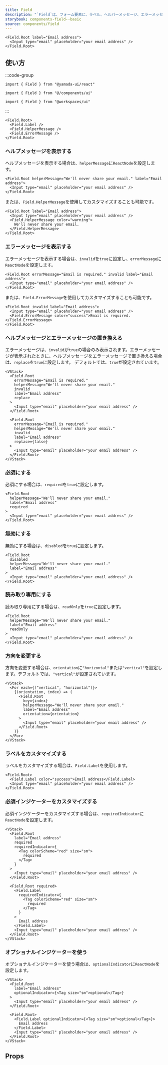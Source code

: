 ```yaml
---
title: Field
description: "`Field`は、フォーム要素に、ラベル、ヘルパーメッセージ、エラーメッセージなどをグループ化するために使用されるコンポーネントです。"
storybook: components-field--basic
source: components/field
---
```


```tsx preview
<Field.Root label="Email address">
  <Input type="email" placeholder="your email address" />
</Field.Root>
```

## 使い方

:::code-group

```tsx [package]
import { Field } from "@yamada-ui/react"
```

```tsx [alias]
import { Field } from "@/components/ui"
```

```tsx [monorepo]
import { Field } from "@workspaces/ui"
```

:::

```tsx
<Field.Root>
  <Field.Label />
  <Field.HelperMessage />
  <Field.ErrorMessage />
</Field.Root>
```

### ヘルプメッセージを表示する

ヘルプメッセージを表示する場合は、`helperMessage`に`ReactNode`を設定します。

```tsx preview
<Field.Root helperMessage="We'll never share your email." label="Email address">
  <Input type="email" placeholder="your email address" />
</Field.Root>
```

または、`Field.HelperMessage`を使用してカスタマイズすることも可能です。

```tsx preview
<Field.Root label="Email address">
  <Input type="email" placeholder="your email address" />
  <Field.HelperMessage color="warning">
    We'll never share your email.
  </Field.HelperMessage>
</Field.Root>
```

### エラーメッセージを表示する

エラーメッセージを表示する場合は、`invalid`を`true`に設定し、`errorMessage`に`ReactNode`を設定します。

```tsx preview
<Field.Root errorMessage="Email is required." invalid label="Email address">
  <Input type="email" placeholder="your email address" />
</Field.Root>
```

または、`Field.ErrorMessage`を使用してカスタマイズすることも可能です。

```tsx preview
<Field.Root invalid label="Email address">
  <Input type="email" placeholder="your email address" />
  <Field.ErrorMessage color="success">Email is required.</Field.ErrorMessage>
</Field.Root>
```

### ヘルプメッセージとエラーメッセージの置き換える

エラーメッセージは、`invalid`が`true`の場合のみ表示されます。エラーメッセージが表示されたときに、ヘルプメッセージをエラーメッセージで置き換える場合は、`replace`を`true`に設定します。
デフォルトでは、`true`が設定されています。

```tsx preview
<VStack>
  <Field.Root
    errorMessage="Email is required."
    helperMessage="We'll never share your email."
    invalid
    label="Email address"
    replace
  >
    <Input type="email" placeholder="your email address" />
  </Field.Root>

  <Field.Root
    errorMessage="Email is required."
    helperMessage="We'll never share your email."
    invalid
    label="Email address"
    replace={false}
  >
    <Input type="email" placeholder="your email address" />
  </Field.Root>
</VStack>
```

### 必須にする

必須にする場合は、`required`を`true`に設定します。

```tsx preview
<Field.Root
  helperMessage="We'll never share your email."
  label="Email address"
  required
>
  <Input type="email" placeholder="your email address" />
</Field.Root>
```

### 無効にする

無効にする場合は、`disabled`を`true`に設定します。

```tsx preview
<Field.Root
  disabled
  helperMessage="We'll never share your email."
  label="Email address"
>
  <Input type="email" placeholder="your email address" />
</Field.Root>
```

### 読み取り専用にする

読み取り専用にする場合は、`readOnly`を`true`に設定します。

```tsx preview
<Field.Root
  helperMessage="We'll never share your email."
  label="Email address"
  readOnly
>
  <Input type="email" placeholder="your email address" />
</Field.Root>
```

### 方向を変更する

方向を変更する場合は、`orientation`に`"horizontal"`または`"vertical"`を設定します。デフォルトでは、`"vertical"`が設定されています。

```tsx preview
<VStack>
  <For each={["vertical", "horizontal"]}>
    {(orientation, index) => (
      <Field.Root
        key={index}
        helperMessage="We'll never share your email."
        label="Email address"
        orientation={orientation}
      >
        <Input type="email" placeholder="your email address" />
      </Field.Root>
    )}
  </For>
</VStack>
```

### ラベルをカスタマイズする

ラベルをカスタマイズする場合は、`Field.Label`を使用します。

```tsx preview
<Field.Root>
  <Field.Label color="success">Email address</Field.Label>
  <Input type="email" placeholder="your email address" />
</Field.Root>
```

### 必須インジケーターをカスタマイズする

必須インジケーターをカスタマイズする場合は、`requiredIndicator`に`ReactNode`を設定します。

```tsx preview
<VStack>
  <Field.Root
    label="Email address"
    required
    requiredIndicator={
      <Tag colorScheme="red" size="sm">
        required
      </Tag>
    }
  >
    <Input type="email" placeholder="your email address" />
  </Field.Root>

  <Field.Root required>
    <Field.Label
      requiredIndicator={
        <Tag colorScheme="red" size="sm">
          required
        </Tag>
      }
    >
      Email address
    </Field.Label>
    <Input type="email" placeholder="your email address" />
  </Field.Root>
</VStack>
```

### オプショナルインジケーターを使う

オプショナルインジケーターを使う場合は、`optionalIndicator`に`ReactNode`を設定します。

```tsx preview
<VStack>
  <Field.Root
    label="Email address"
    optionalIndicator={<Tag size="sm">optional</Tag>}
  >
    <Input type="email" placeholder="your email address" />
  </Field.Root>

  <Field.Root>
    <Field.Label optionalIndicator={<Tag size="sm">optional</Tag>}>
      Email address
    </Field.Label>
    <Input type="email" placeholder="your email address" />
  </Field.Root>
</VStack>
```

## Props

<PropsTable name="field" />
